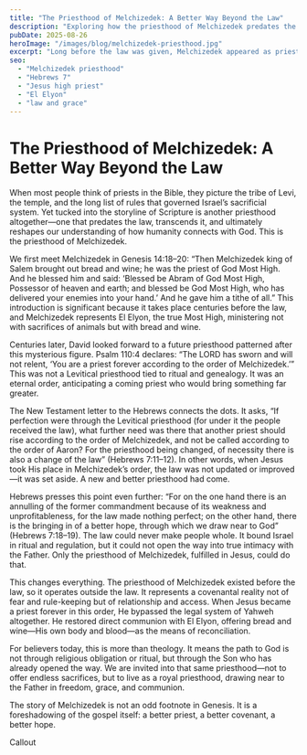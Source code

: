 ```yaml
---
title: "The Priesthood of Melchizedek: A Better Way Beyond the Law"
description: "Exploring how the priesthood of Melchizedek predates the law, bypasses Yahweh’s covenantal system, and is fulfilled in Jesus."
pubDate: 2025-08-26
heroImage: "/images/blog/melchizedek-priesthood.jpg"
excerpt: "Long before the law was given, Melchizedek appeared as priest of El Elyon, offering bread and wine. Hebrews reveals that Jesus steps into this eternal order, bypassing the law entirely and restoring direct access to the Father."
seo:
  - "Melchizedek priesthood"
  - "Hebrews 7"
  - "Jesus high priest"
  - "El Elyon"
  - "law and grace"
---
```



# The Priesthood of Melchizedek: A Better Way Beyond the Law  

When most people think of priests in the Bible, they picture the tribe of Levi, the temple, and the long list of rules that governed Israel’s sacrificial system. Yet tucked into the storyline of Scripture is another priesthood altogether—one that predates the law, transcends it, and ultimately reshapes our understanding of how humanity connects with God. This is the priesthood of Melchizedek.  

We first meet Melchizedek in Genesis 14:18–20: “Then Melchizedek king of Salem brought out bread and wine; he was the priest of God Most High. And he blessed him and said: ‘Blessed be Abram of God Most High, Possessor of heaven and earth; and blessed be God Most High, who has delivered your enemies into your hand.’ And he gave him a tithe of all.” This introduction is significant because it takes place centuries before the law, and Melchizedek represents El Elyon, the true Most High, ministering not with sacrifices of animals but with bread and wine.  

Centuries later, David looked forward to a future priesthood patterned after this mysterious figure. Psalm 110:4 declares: “The LORD has sworn and will not relent, ‘You are a priest forever according to the order of Melchizedek.’” This was not a Levitical priesthood tied to ritual and genealogy. It was an eternal order, anticipating a coming priest who would bring something far greater.  

The New Testament letter to the Hebrews connects the dots. It asks, “If perfection were through the Levitical priesthood (for under it the people received the law), what further need was there that another priest should rise according to the order of Melchizedek, and not be called according to the order of Aaron? For the priesthood being changed, of necessity there is also a change of the law” (Hebrews 7:11–12). In other words, when Jesus took His place in Melchizedek’s order, the law was not updated or improved—it was set aside. A new and better priesthood had come.  

Hebrews presses this point even further: “For on the one hand there is an annulling of the former commandment because of its weakness and unprofitableness, for the law made nothing perfect; on the other hand, there is the bringing in of a better hope, through which we draw near to God” (Hebrews 7:18–19). The law could never make people whole. It bound Israel in ritual and regulation, but it could not open the way into true intimacy with the Father. Only the priesthood of Melchizedek, fulfilled in Jesus, could do that.  

This changes everything. The priesthood of Melchizedek existed before the law, so it operates outside the law. It represents a covenantal reality not of fear and rule-keeping but of relationship and access. When Jesus became a priest forever in this order, He bypassed the legal system of Yahweh altogether. He restored direct communion with El Elyon, offering bread and wine—His own body and blood—as the means of reconciliation.  

For believers today, this is more than theology. It means the path to God is not through religious obligation or ritual, but through the Son who has already opened the way. We are invited into that same priesthood—not to offer endless sacrifices, but to live as a royal priesthood, drawing near to the Father in freedom, grace, and communion.  

The story of Melchizedek is not an odd footnote in Genesis. It is a foreshadowing of the gospel itself: a better priest, a better covenant, a better hope.  

Callout
